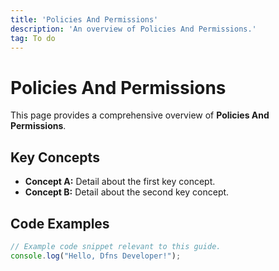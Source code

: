 ```yaml
---
title: 'Policies And Permissions'
description: 'An overview of Policies And Permissions.'
tag: To do
---
```


# Policies And Permissions

This page provides a comprehensive overview of **Policies And Permissions**.

## Key Concepts

* **Concept A:** Detail about the first key concept.
* **Concept B:** Detail about the second key concept.

## Code Examples

```typescript
// Example code snippet relevant to this guide.
console.log("Hello, Dfns Developer!");
```
